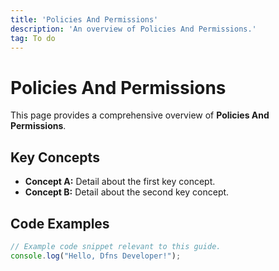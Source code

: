 ```yaml
---
title: 'Policies And Permissions'
description: 'An overview of Policies And Permissions.'
tag: To do
---
```


# Policies And Permissions

This page provides a comprehensive overview of **Policies And Permissions**.

## Key Concepts

* **Concept A:** Detail about the first key concept.
* **Concept B:** Detail about the second key concept.

## Code Examples

```typescript
// Example code snippet relevant to this guide.
console.log("Hello, Dfns Developer!");
```
